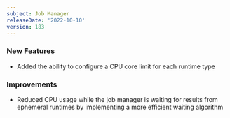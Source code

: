```yaml
---
subject: Job Manager
releaseDate: '2022-10-10'
version: 183
---
```


### New Features
* Added the ability to configure a CPU core limit for each runtime type
### Improvements
* Reduced CPU usage while the job manager is waiting for results from ephemeral runtimes by implementing a more efficient waiting algorithm

